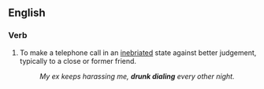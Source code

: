 ==English==

===Verb===
{{en-verb|head=[[drunk]] [[dial]]|drunk diall}}

# {{label|en|transitive|or|intransitive}} To make a telephone call in an [[inebriated]] state against better judgement, typically to a close or former friend.
#: ''My ex keeps harassing me, '''drunk dialing''' every other night.''